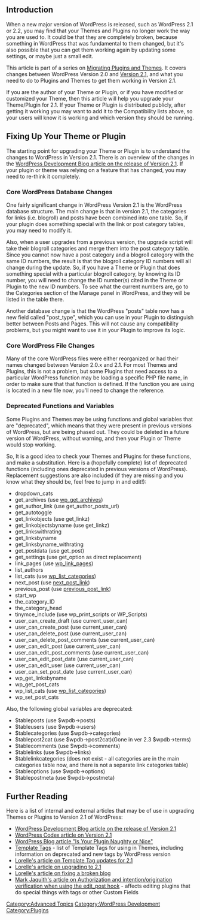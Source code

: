 {{Languages|
{{en|Migrating Plugins and Themes to 2.1}}
{{ja|プラグインとテーマの 2.1 への移行}}
}}

{{Oldpage|2.1}}

==Introduction==

When a new major version of WordPress is released, such as WordPress 2.1 or 2.2, you may find that your Themes and Plugins no longer work the way you are used to. It could be that they are completely broken, because something in WordPress that was fundamental to them changed, but it's also possible that you can get them working again by updating some settings, or maybe just a small edit. 

This article is part of a series on [[Migrating Plugins and Themes]]. It covers changes between WordPress Version 2.0 and [http://wordpress.org/development/2007/01/ella-21/ Version 2.1], and what you need to do to Plugins and Themes to get them working in Version 2.1.

If you are the author of your Theme or Plugin, or if you have modified or customized your Theme, then this article will help you upgrade your Theme/Plugin for 2.1. If your Theme or Plugin is distributed publicly, after getting it working you may want to add it to the Compatibility lists above, so your users will know it is working and which version they should be running.

==Fixing Up Your Theme or Plugin==

The starting point for upgrading your Theme or Plugin is to understand the changes to WordPress in Version 2.1. There is an overview of the changes in the [http://wordpress.org/development/2007/01/ella-21/ WordPress Development Blog article on the release of Version 2.1]. If your plugin or theme was relying on a feature that has changed, you may need to re-think it completely. 

===Core WordPress Database Changes===

One fairly significant change in WordPress Version 2.1 is the WordPress database structure. The main change is that in version 2.1, the categories for links (i.e. blogroll) and posts have been combined into one table. So, if your plugin does something special with the link or post category tables, you may need to modify it. 

Also, when a user upgrades from a previous version, the upgrade script will take their blogroll categories and merge them into the post category table. Since you cannot now have a post category and a blogroll category with the same ID numbers, the result is that the blogroll category ID numbers will all change during the update. So, if you have a Theme or Plugin that does something special with a particular blogroll category, by knowing its ID number, you will need to change the ID number(s) cited in the Theme or Plugin to the new ID numbers. To see what the current numbers are, go to the Categories section of the Manage panel in WordPress, and they will be listed in the table there. 

Another database change is that the WordPress "posts" table now has a new field called "post_type", which you can use in your Plugin to distinguish better between Posts and Pages. This will not cause any compatibility problems, but you might want to use it in your Plugin to improve its logic.

===Core WordPress File Changes===

Many of the core WordPress files were either reorganized or had their names changed between Version 2.0.x and 2.1. For most Themes and Plugins, this is not a problem, but some Plugins that need access to a particular WordPress function may be loading a specific PHP file name, in order to make sure that that function is defined. If the function you are using is located in a new file now, you'll need to change the reference.

===Deprecated Functions and Variables===

Some Plugins and Themes may be using functions and global variables that are "deprecated", which means that they were present in previous versions of WordPress, but are being phased out. They could be deleted in a future version of WordPress, without warning, and then your Plugin or Theme would stop working.

So, It is a good idea to check your Themes and Plugins for these functions, and make a substitution. Here is a (hopefully complete) list of deprecated functions (including ones deprecated in previous versions of WordPress). Replacement suggestions are also included (if they are missing and you know what they should be, feel free to jump in and edit!):
* dropdown_cats
* get_archives (use [[Template_Tags/wp_get_archives|wp_get_archives]])
* get_author_link (use get_author_posts_url)
* get_autotoggle
* get_linkobjects (use get_linkz)
* get_linkobjectsbyname (use get_linkz)
* get_linkswithrating
* get_linksbyname
* get_linksbyname_withrating
* get_postdata (use get_post)
* get_settings (use get_option as direct replacement)
* link_pages (use [[Template_Tags/wp_link_pages|wp_link_pages]])
* list_authors
* list_cats (use [[Template_Tags/wp_list_categories|wp_list_categories]])
* next_post (use [[Template_Tags/next_post_link|next_post_link]])
* previous_post (use [[Template_Tags/previous_post_link|previous_post_link]])
* start_wp
* the_category_ID
* the_category_head
* tinymce_include (use wp_print_scripts or WP_Scripts)
* user_can_create_draft (use current_user_can)
* user_can_create_post (use current_user_can)
* user_can_delete_post (use current_user_can)
* user_can_delete_post_comments (use current_user_can)
* user_can_edit_post (use current_user_can)
* user_can_edit_post_comments (use current_user_can)
* user_can_edit_post_date (use current_user_can)
* user_can_edit_user (use current_user_can)
* user_can_set_post_date (use current_user_can)
* wp_get_linksbyname
* wp_get_post_cats
* wp_list_cats (use [[Template_Tags/wp_list_categories|wp_list_categories]])
* wp_set_post_cats

Also, the following global variables are deprecated:
* $tableposts  (use $wpdb->posts)
* $tableusers  (use $wpdb->users)
* $tablecategories (use $wpdb->categories)
* $tablepost2cat (use $wpdb->post2cat)(Gone in ver 2.3 $wpdb->terms)
* $tablecomments (use $wpdb->comments)
* $tablelinks (use $wpdb->links)
* $tablelinkcategories (does not exist - all categories are in the main categories table now, and there is not a separate link categories table)
* $tableoptions (use $wpdb->options)
* $tablepostmeta (use $wpdb->postmeta)

==Further Reading==

Here is a list of internal and external articles that may be of use in upgrading Themes or Plugins to Version 2.1 of WordPress:
* [http://wordpress.org/development/2007/01/ella-21/ WordPress Development Blog article on the release of Version 2.1]
* [[Version 2.1|WordPress Codex article on Version 2.1]]
* [http://wordpress.org/development/2006/12/naughty-or-nice/ WordPress Blog article "Is Your Plugin Naughty or Nice"]
* [[Template Tags]] - list of Template Tags for using in Themes, including information on deprecated and new tags by WordPress version
* [http://lorelle.wordpress.com/2007/01/26/wordpress-21-template-tag-and-function-changes/ Lorelle's article on Template Tag updates for 2.1]
* [http://lorelle.wordpress.com/2007/01/25/fear-not-wordpress-21-and-wordpress-plugins/ Lorelle's article on upgrading to 2.1]
* [http://lorelle.wordpress.com/2006/08/02/when-the-blog-breaks-fixing-your-broken-blog/ Lorelle's article on fixing a broken blog]
* [http://markjaquith.wordpress.com/2007/01/28/authorization-and-intentionorigination-verification-when-using-the-edit_post-hook/ Mark Jaquith's article on Authorization and intention/origination verification when using the edit_post hook] - affects editing plugins that do special things with tags or other Custom Fields

[[Category:Advanced Topics]]
[[Category:WordPress Development]]
[[Category:Plugins]]